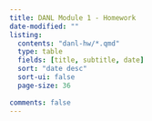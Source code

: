 ```yaml
---
title: DANL Module 1 - Homework
date-modified: ""
listing:
  contents: "danl-hw/*.qmd"
  type: table
  fields: [title, subtitle, date]
  sort: "date desc"
  sort-ui: false
  page-size: 36
  
comments: false
---
```


